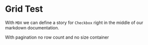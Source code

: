 

# Grid Test

With `MDX` we can define a story for `Checkbox` right in the middle of our
markdown documentation.

<Preview>
    <Story id="gridtest-options--with-custom-logger" />
</Preview>

With pagination no row count and no size container

<Preview>
    <Story id="gridtest-options--with-pagination-no-row-count" />
</Preview>